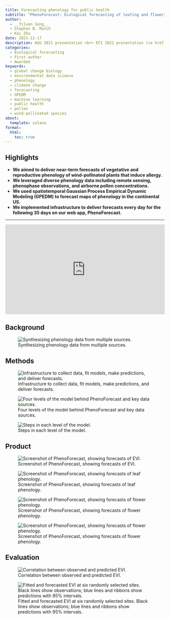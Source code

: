 ```yaml
---
title: Forecasting phenology for public health
subtitle: "PhenoForecast: Ecological forecasting of leafing and flowering phenology during climate change to inform public health"
author:
  - __Yiluan Song__
  - Stephan B. Munch
  - Kai Zhu
date: 2021-12-17
description: AGU 2021 presentation <br> EFI 2022 presentation (<a href = "https://ecoforecast.org/efi-futures-outstanding-student-presentation-award/#2022-results">EFI Futures Outstanding Presentation Award</a>)
categories:
  - Ecological forecasting
  - First-author
  - Awarded
keywords:
  - global change biology
  - environmental data science
  - phenology
  - climate change
  - forecasting
  - GPEDM
  - machine learning
  - public health
  - pollen
  - wind-pollinated species
about:
  template: solana
format:
  html:
    toc: true
---
```


## Highlights

-   **We aimed to deliver near-term forecasts of vegetative and reproductive phenology of wind-pollinated plants that induce allergy.**
-   **We leveraged diverse phenology data including remote sensing, phenophase observations, and airborne pollen concentrations.**
-   **We used spatiotemporal Gaussian Process Empirical Dynamic Modeling (GPEDM) to forecast maps of phenology in the continental US.**
-   **We implemented infrastructure to deliver forecasts every day for the following 35 days on our web app, PhenoForecast.**

------------------------------------------------------------------------

::: {style="position: relative; width: 100%; padding-top: 56.25%; height: 0; overflow: hidden;"}
<iframe src="https://www.youtube.com/embed/ymVsFQb3_Kk?si=ohg9sjBfV_asN2RM" title="YouTube video player" frameborder="0" allow="accelerometer; autoplay; clipboard-write; encrypted-media; gyroscope; picture-in-picture; web-share" referrerpolicy="strict-origin-when-cross-origin" allowfullscreen style="position: absolute; top: 0; left: 0; width: 100%; height: 100%;">

</iframe>
:::

## Background

![Synthesizing phenology data from multiple sources.](1.png)

## Methods

![Infrastructure to collect data, fit models, make predictions, and deliver forecasts.](2.jpg)

![Four levels of the model behind PhenoForecast and key data sources.](3.jpg)

![Steps in each level of the model.](4.jpg)

## Product

![Screenshot of PhenoForecast, showing forecasts of EVI.](5.png)

![Screenshot of PhenoForecast, showing forecasts of leaf phenology.](6.png)

![Screenshot of PhenoForecast, showing forecasts of flower phenology.](7.png)

![Screenshot of PhenoForecast, showing forecasts of flower phenology.](8.png)

## Evaluation

![Correlation between observed and predicted EVI.](9.png)

![Fitted and forecasted EVI at six randomly selected sites. Black lines show observations; blue lines and ribbons show predictions with 95% intervals.](10.jpg)
